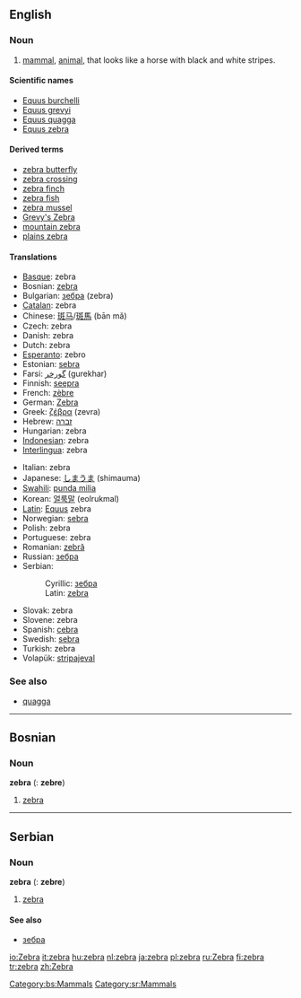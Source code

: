 {{wikipedia}}
==English==

===Noun===
{{en-noun-reg}}

#[[mammal]], [[animal]], that looks like a horse with black and white stripes.

====Scientific names====
*[[Equus burchelli]]
*[[Equus grevyi]]
*[[Equus quagga]]
*[[Equus zebra]]

====Derived terms====
*[[zebra butterfly]]
*[[zebra crossing]]
*[[zebra finch]]
*[[zebra fish]]
*[[zebra mussel]]
*[[Grevy's Zebra]]
*[[mountain zebra]]
*[[plains zebra]]

====Translations====
{{top}}
*[[Basque]]: zebra
*Bosnian: [[zebra#Bosnian|zebra]] {{f}}
*Bulgarian: [[зебра]] (zebra) {{f}}
*[[Catalan]]: zebra {{f}}
*Chinese: [[斑马]]/[[斑馬]] (bān mǎ)
*Czech: zebra {{f}}
*Danish: zebra
*Dutch: zebra {{m}}
*[[Esperanto]]: zebro
*Estonian: [[sebra]]
*Farsi: [[گورخر]] (gurekhar)
*Finnish: [[seepra]]
*French: [[zèbre]] {{m}}
*German: [[Zebra]] {{n}} 
*Greek: [[ζέβρα]] (zevra)
*Hebrew: [[זברה]]
*Hungarian: zebra
*[[Indonesian]]: zebra
*[[Interlingua]]: zebra
{{mid}}
*Italian: zebra
*Japanese: [[しまうま]] (shimauma)
*[[Swahili]]: [[punda milia]]
*Korean: [[얼룩말]] (eolrukmal)
*[[Latin]]: [[Equus]] zebra
*Norwegian: [[sebra]] {{m}}
*Polish: zebra {{f}}
*Portuguese: zebra {{f}}
*Romanian: [[zebră]] {{f}}
*Russian: [[зебра]]
*Serbian:
*:Cyrillic: [[зебра#Serbian|зебра]] {{f}}
*:Latin: [[zebra#Serbian|zebra]] {{f}}
*Slovak: zebra {{f}}
*Slovene: zebra {{f}}
*Spanish: [[cebra]] {{f}}
*Swedish: [[sebra]] {{c}}
*Turkish: zebra
*Volapük: [[stripajeval]]
{{bottom}}

===See also===
*[[quagga]]

----

==Bosnian==
===Noun===
'''zebra''' {{f}} {{s}} ({{p}}: '''zebre''')
#[[zebra#English|zebra]]
[[Category:bs:Mammals]]

----

==Serbian==
===Noun===
'''zebra''' {{f}} {{s}} ({{p}}: '''zebre''')
#[[zebra#English|zebra]]
====See also====
*[[зебра#Serbian|зебра]]
[[Category:sr:Mammals]]

[[io:Zebra]]
[[it:zebra]]
[[hu:zebra]]
[[nl:zebra]]
[[ja:zebra]]
[[pl:zebra]]
[[ru:Zebra]]
[[fi:zebra]]
[[tr:zebra]]
[[zh:Zebra]]